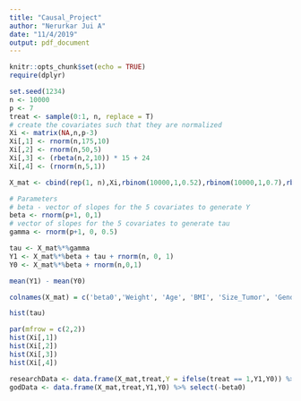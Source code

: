 ```yaml
---
title: "Causal_Project"
author: "Nerurkar Jui A"
date: "11/4/2019"
output: pdf_document
---
```


```r
knitr::opts_chunk$set(echo = TRUE)
require(dplyr)
```

```r
set.seed(1234)
n <- 10000
p <- 7
treat <- sample(0:1, n, replace = T)
# create the covariates such that they are normalized
Xi <- matrix(NA,n,p-3)
Xi[,1] <- rnorm(n,175,10)
Xi[,2] <- rnorm(n,50,5)
Xi[,3] <- (rbeta(n,2,10)) * 15 + 24
Xi[,4] <- (rnorm(n,5,1))

X_mat <- cbind(rep(1, n),Xi,rbinom(10000,1,0.52),rbinom(10000,1,0.7),rbinom(10000,1,0.2))

# Parameters 
# beta - vector of slopes for the 5 covariates to generate Y
beta <- rnorm(p+1, 0,1)
# vector of slopes for the 5 covariates to generate tau
gamma <- rnorm(p+1, 0, 0.5)

tau <- X_mat%*%gamma 
Y1 <- X_mat%*%beta + tau + rnorm(n, 0, 1)
Y0 <- X_mat%*%beta + rnorm(n,0,1)

mean(Y1) - mean(Y0)

colnames(X_mat) = c('beta0','Weight', 'Age', 'BMI', 'Size_Tumor', 'Gender', 'HBP', 'Relapse')
```

```r
hist(tau)
```

```r
par(mfrow = c(2,2))
hist(Xi[,1])
hist(Xi[,2])
hist(Xi[,3])
hist(Xi[,4])
```

```r
researchData <- data.frame(X_mat,treat,Y = ifelse(treat == 1,Y1,Y0)) %>% select(-beta0)
godData <- data.frame(X_mat,treat,Y1,Y0) %>% select(-beta0)
```












